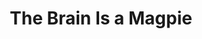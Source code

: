 ---
title: The Brain Is a Magpie
publishedAt: '2021-11-01'
lastUpdated: ''
summary: "The brain is not a computer, a workhorse or a muscle. But it is physical, non-linear and bound to its environment. Constantly picking up things and incorporating them."
tags: ['career', 'reflections']
---